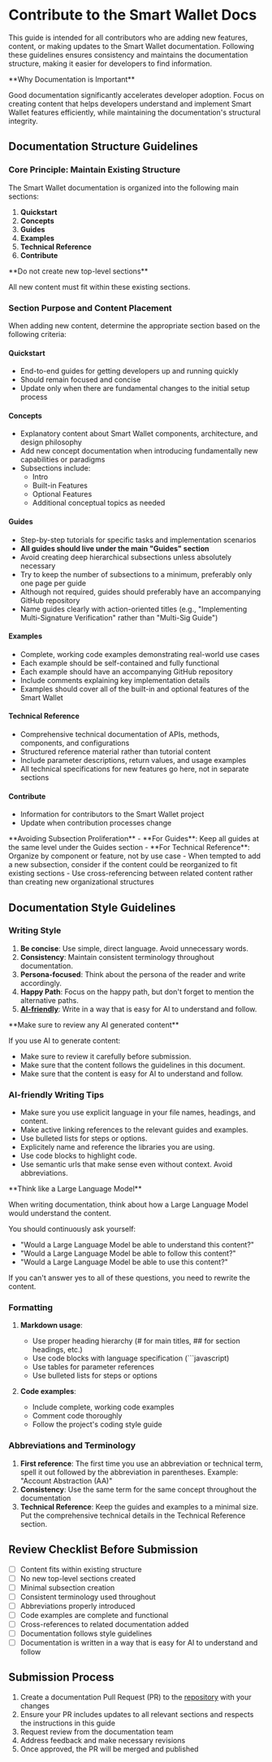 
# Contribute to the Smart Wallet Docs

This guide is intended for all contributors who are adding new features, content, or making updates to the Smart Wallet documentation.
Following these guidelines ensures consistency and maintains
the documentation structure, making it easier for developers to find information.

<Callout type="success">
**Why Documentation is Important**

Good documentation significantly accelerates developer adoption. Focus on creating content that helps developers understand and implement Smart Wallet features efficiently, while maintaining the documentation's structural integrity.

</Callout>

## Documentation Structure Guidelines

### Core Principle: Maintain Existing Structure

The Smart Wallet documentation is organized into the following main sections:

1. **Quickstart**
2. **Concepts**
3. **Guides**
4. **Examples**
5. **Technical Reference**
6. **Contribute**

<Callout type="warning">
  **Do not create new top-level sections**
  
  All new content must fit within these existing sections.

</Callout>

### Section Purpose and Content Placement

When adding new content, determine the appropriate section based on the following criteria:

#### Quickstart

- End-to-end guides for getting developers up and running quickly
- Should remain focused and concise
- Update only when there are fundamental changes to the initial setup process

#### Concepts

- Explanatory content about Smart Wallet components, architecture, and design philosophy
- Add new concept documentation when introducing fundamentally new capabilities or paradigms
- Subsections include:
  - Intro
  - Built-in Features
  - Optional Features
  - Additional conceptual topics as needed

#### Guides

- Step-by-step tutorials for specific tasks and implementation scenarios
- **All guides should live under the main "Guides" section**
- Avoid creating deep hierarchical subsections unless absolutely necessary
- Try to keep the number of subsections to a minimum, preferably only one page per guide
- Although not required, guides should preferably have an accompanying GitHub repository
- Name guides clearly with action-oriented titles (e.g., "Implementing Multi-Signature Verification" rather than "Multi-Sig Guide")

#### Examples

- Complete, working code examples demonstrating real-world use cases
- Each example should be self-contained and fully functional
- Each example should have an accompanying GitHub repository
- Include comments explaining key implementation details
- Examples should cover all of the built-in and optional features of the Smart Wallet

#### Technical Reference

- Comprehensive technical documentation of APIs, methods, components, and configurations
- Structured reference material rather than tutorial content
- Include parameter descriptions, return values, and usage examples
- All technical specifications for new features go here, not in separate sections

#### Contribute

- Information for contributors to the Smart Wallet project
- Update when contribution processes change

<Callout type="warning">
**Avoiding Subsection Proliferation**
- **For Guides**: Keep all guides at the same level under the Guides section
- **For Technical Reference**: Organize by component or feature, not by use case
- When tempted to add a new subsection, consider if the content could be reorganized to fit existing sections
- Use cross-referencing between related content rather than creating new organizational structures

</Callout>

## Documentation Style Guidelines

### Writing Style

1. **Be concise**: Use simple, direct language. Avoid unnecessary words.
2. **Consistency**: Maintain consistent terminology throughout documentation.
3. **Persona-focused**: Think about the persona of the reader and write accordingly.
4. **Happy Path**: Focus on the happy path, but don't forget to mention the alternative paths.
5. [**AI-friendly**](#ai-friendly-writing-tips): Write in a way that is easy for AI to understand and follow.

<Callout type="warning">
**Make sure to review any AI generated content**

If you use AI to generate content:

- Make sure to review it carefully before submission.
- Make sure that the content follows the guidelines in this document.
- Make sure that the content is easy for AI to understand and follow.

</Callout>

### AI-friendly Writing Tips

- Make sure you use explicit language in your file names, headings, and content.
- Make active linking references to the relevant guides and examples.
- Use bulleted lists for steps or options.
- Explicitely name and reference the libraries you are using.
- Use code blocks to highlight code.
- Use semantic urls that make sense even without context. Avoid abbreviations.

<Callout type="success">
  **Think like a Large Language Model**

When writing documentation, think about how a Large Language Model would understand the content.

You should continuously ask yourself:

- "Would a Large Language Model be able to understand this content?"
- "Would a Large Language Model be able to follow this content?"
- "Would a Large Language Model be able to use this content?"

If you can't answer yes to all of these questions, you need to rewrite the content.

</Callout>

### Formatting

1. **Markdown usage**:

   - Use proper heading hierarchy (# for main titles, ## for section headings, etc.)
   - Use code blocks with language specification (```javascript)
   - Use tables for parameter references
   - Use bulleted lists for steps or options

2. **Code examples**:
   - Include complete, working code examples
   - Comment code thoroughly
   - Follow the project's coding style guide

### Abbreviations and Terminology

1. **First reference**: The first time you use an abbreviation or technical term, spell it out followed by the abbreviation in parentheses. Example: "Account Abstraction (AA)"
2. **Consistency**: Use the same term for the same concept throughout the documentation
3. **Technical Reference**: Keep the guides and examples to a minimal size. Put the comprehensive technical details in the Technical Reference section.

## Review Checklist Before Submission

- [ ] Content fits within existing structure
- [ ] No new top-level sections created
- [ ] Minimal subsection creation
- [ ] Consistent terminology used throughout
- [ ] Abbreviations properly introduced
- [ ] Code examples are complete and functional
- [ ] Cross-references to related documentation added
- [ ] Documentation follows style guidelines
- [ ] Documentation is written in a way that is easy for AI to understand and follow

## Submission Process

1. Create a documentation Pull Request (PR) to the [repository](https://github.com/base/web) with your changes
2. Ensure your PR includes updates to all relevant sections and respects the instructions in this guide
3. Request review from the documentation team
4. Address feedback and make necessary revisions
5. Once approved, the PR will be merged and published
